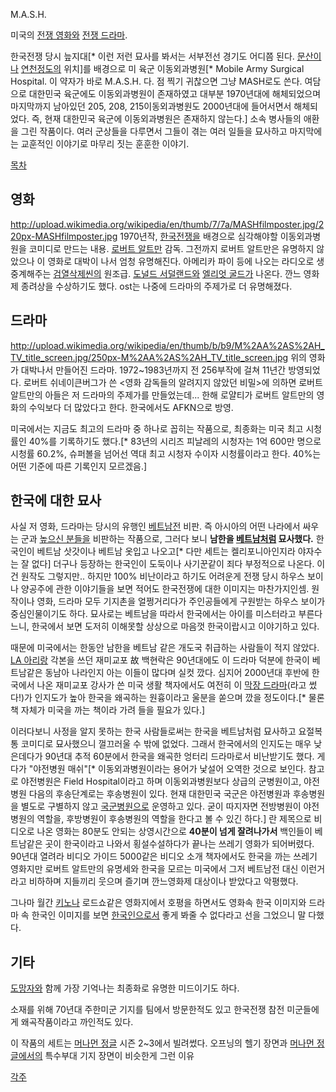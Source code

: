 M.A.S.H.

미국의 [[전쟁 영화]]와 [[전쟁 드라마]].

한국전쟁 당시 늪지대[* 이런 저런 묘사를 봐서는 서부전선 경기도 어디쯤 된다. [[문산]]이나 [[연천]]정도의 위치]를 배경으로 미 육군 이동외과병원[* Mobile Army Surgical Hospital. 이 약자가 바로 M.A.S.H. 다. 점 찍기 귀찮으면 그냥 MASH로도 쓴다. 여담으로 대한민국 육군에도 이동외과병원이 존재하였고 대부분 1970년대에 해체되었으며 마지막까지 남아있던 205, 208, 215이동외과병원도 2000년대에 들어서면서 해체되었다. 즉, 현재 대한민국 육군에 이동외과병원은 존재하지 않는다.] 소속 병사들의 애환을 그린 작품이다. 여러 군상들을 다루면서 그들이 겪는 여러 일들을 묘사하고 마지막에는 교훈적인 이야기로 마무리 짓는 훈훈한 이야기. 

[[목차]]
== 영화 ==
http://upload.wikimedia.org/wikipedia/en/thumb/7/7a/MASHfilmposter.jpg/220px-MASHfilmposter.jpg
1970년작, [[한국전쟁]]을 배경으로 심각해야할 이동외과병원을 코미디로 만드는 내용. [[로버트 알트만]] 감독. 그전까지 로버트 알트만은 유명하지 않았으나 이 영화로 대박이 나서 엄청 유명해진다. 아메리카 파이 등에 나오는 라디오로 생중계해주는 [[검열삭제]]씬의 원조급. [[도널드 서덜랜드]]와 [[엘리엇 굴드]]가 나온다. 깐느 영화제 종려상을 수상하기도 했다. ost는 나중에 드라마의 주제가로 더 유명해졌다.

== 드라마 ==
http://upload.wikimedia.org/wikipedia/en/thumb/b/b9/M%2AA%2AS%2AH_TV_title_screen.jpg/250px-M%2AA%2AS%2AH_TV_title_screen.jpg
위의 영화가 대박나서 만들어진 드라마. 1972~1983년까지 전 256부작에 걸쳐 11년간 방영되었다. 로버트 쉬네이큰버그가 쓴 <영화 감독들의 알려지지 않았던 비밀>에 의하면 로버트 알트만의 아들은 저 드라마의 주제가를 만들었는데... 한해 로얄티가 로버트 알트만의 영화의 수익보다 더 많았다고 한다. 한국에서도 AFKN으로 방영.

미국에서는 지금도 최고의 드라마 중 하나로 꼽히는 작품으로, 최종화는 미국 최고 시청률인 40%를 기록하기도 했다.[* 83년의 시리즈 피날레의 시청자는 1억 600만 명으로 시청률 60.2%, 슈퍼볼을 넘어선 역대 최고 시청자 수이자 시청률이라고 한다. 40%는 어떤 기준에 따른 기록인지 모르겠음.]
 
== 한국에 대한 묘사 ==
사실 저 영화, 드라마는 당시의 유행인 [[베트남전]] 비판. 즉 아시아의 어떤 나라에서 싸우는 군과 [[높으신 분]]들을 비판하는 작품으로, 그러다 보니 '''남한을 [[베트남]]처럼 묘사했다.''' 한국인이 베트남 삿갓이나 베트남 옷입고 나오고[* 다만 세트는 켈리포니아인지라 야자수는 잘 없다] 더구나 등장하는 한국인이 도둑이나 사기꾼같이 죄다 부정적으로 나온다. 이건 원작도 그렇지만.. 하지만 100% 비난이라고 하기도 어려운게 전쟁 당시 하우스 보이나 양공주에 관한 이야기들을 보면 적어도 한국전쟁에 대한 이미지는 마찬가지인셈. 원작이나 영화, 드라마 모두 기지촌을 얼쩡거리다가 주인공들에게 구원받는 하우스 보이가 중심인물이기도 하다. 묘사로는 베트남을 따라서 한국에서는 아이를 미스터라고 부른다느니, 한국에서 보면 도저히 이해못할 상상으로 마음껏 한국이랍시고 이야기하고 있다.

때문에 미국에서는 한동안 남한을 베트남 같은 개도국 취급하는 사람들이 적지 않았다. [[LA 아리랑]] 각본을 쓰던 재미교포 故 백현락은 90년대에도 이 드라마 덕분에 한국이 베트남같은 동남아 나라인지 아는 이들이 많다며 실컷 깠다. 심지어 2000년대 후반에 한국에서 나온 재미교포 강사가 쓴 미국 생활 책자에서도 여전히 이 [[막장 드라마]](라고 썼다!)가 인지도가 높아 한국을 왜곡하는 원흉이라고 울분을 쏟으며 깠을 정도이다.[* 물론 책 자체가 미국을 까는 책이라 가려 들을 필요가 있다.]

이러다보니 사정을 알지 못하는 한국 사람들로써는 한국을 베트남처럼 묘사하고 요절복통 코미디로 묘사했으니 껄끄러울 수 밖에 없었다. 그래서 한국에서의 인지도는 매우 낮은데다가 90년대 추적 60분에서 한국을 왜곡한 엉터리 드라마로서 비난받기도 했다. 게다가 "야전병원 매쉬"[* 이동외과병원이라는 용어가 낯설어 오역한 것으로 보인다. 참고로 야전병원은 Field Hospital이라고 하며 이동외과병원보다 상급의 군병원이고, 야전병원 다음의 후송단계로는 후송병원이 있다. 현재 대한민국 국군은 야전병원과 후송병원을 별도로 구별하지 않고 [[국군병원]]으로 운영하고 있다. 굳이 따지자면 전방병원이 야전병원의 역할을, 후방병원이 후송병원의 역할을 한다고 볼 수 있긴 하다.] 란 제목으로 비디오로 나온 영화는 80분도 안되는 상영시간으로 '''40분이 넘게 잘려나가서''' 백인들이 베트남같은 곳이 한국이라고 나와서 횡설수설하다가 끝나는 쓰레기 영화가 되어버렸다. 90년대 열려라 비디오 가이드 5000같은 비디오 소개 책자에서도 한국을 까는 쓰레기 영화지만 로버트 알트만의 유명세와 한국을 모르는 미국에서 그저 베트남전 대신 이런거라고 비하하며 지들끼리 웃으며 즐기며 깐느영화제 대상이나 받았다고 악평했다. 

그나마 월간 [[키노]]나 로드쇼같은 영화지에서 호평을 하면서도 영화속 한국 이미지와 드라마 속 한국인 이미지를 보면 [[한국인]]으로서 좋게 봐줄 수 없다라고 선을 그었으니 말 다했다. 

== 기타 ==
[[도망자]]와 함께 가장 기억나는 최종화로 유명한 미드이기도 하다.

소재를 위해 70년대 주한미군 기지를 팀에서 방문한적도 있고 한국전쟁 참전 미군들에게 왜곡작품이라고 까인적도 있다.

이 작품의 세트는 [[머나먼 정글]] 시즌 2~3에서 빌려썼다. 오프닝의 헬기 장면과 [[머나먼 정글]]에서의 특수부대 기지 장면이 비슷한게 그런 이유

[[각주]]
